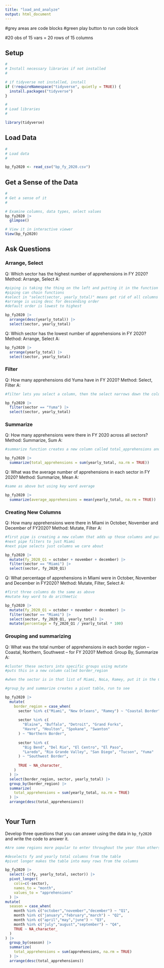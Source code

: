 ```yaml
---
title: "load_and_analyze"
output: html_document
---
```


#grey areas are code blocks
#green play button to run code block

#20 obs of 15 vars = 20 rows of 15 columns

## Setup

```r
#
# Install necessary libraries if not installed
#

# if tidyverse not installed, install
if (!requireNamespace("tidyverse", quietly = TRUE)) {
  install.packages("tidyverse")
}

#
# Load libraries
#

library(tidyverse)

```

## Load Data

```r
#
# Load data
#

bp_fy2020 <- read_csv("bp_fy_2020.csv")

```
## Get a Sense of the Data
```r
#
# Get a sense of it
#

# Examine columns, data types, select values
bp_fy2020 |>
  glimpse()

# View it in interactive viewer
View(bp_fy2020)

```


## Ask Questions

### Arrange, Select

Q: Which sector has the highest number of apprehensions in FY 2020?
Method: Arrange, Select
A: 
```r

#piping is taking the thing on the left and putting it in the function on the right
#piping can chain functions
#select in "select(sector, yearly_total)" means get rid of all columns except sector and yearly total 
#arrange is using desc for descending order
#default order is lowest to highest

bp_fy2020 |>
  arrange(desc(yearly_total)) |> 
  select(sector, yearly_total)

```

Q: Which sector has the lowest number of apprehensions in FY 2020?
Method: Arrange, Select
A: 

```r

bp_fy2020 |>
  arrange(yearly_total) |> 
  select(sector, yearly_total)

```

### Filter

Q: How many apprehensions did Yuma have in FY 2020?
Method: Select, Filter
A: 

```r

#filter lets you select a column, then the select narrows down the columns to yearly_total

bp_fy2020 |>
  filter(sector == "Yuma") |> 
  select(sector, yearly_total)

```

### Summarize
Q: How many apprehensions were there in FY 2020 across all sectors?
Method: Summarize, Sum
A: 

```r

#summarize function creates a new column called total_apprehensions and puts in the sum of the yearly_total column

bp_fy2020 |>
  summarize(total_apprehensions = sum(yearly_total, na.rm = TRUE))

```

Q: What was the average number of apprehensions in each sector in FY 2020?
Method: Summarize, Mean
A: 

```r

#same as above but using key word average

bp_fy2020 |>
  summarize(average_apprehensions = mean(yearly_total, na.rm = TRUE))

```

### Creating New Columns 
Q: How many apprehensions were there in Miami in October, November and December of FY2020?
Method: Mutate, Filter
A: 
```r

#first pipe is creating a new column that adds up those columns and puts it in fy_2020_Q1
#next pipe filters to just Miami
#next pipe selects just columns we care about

bp_fy2020 |>
  mutate(fy_2020_Q1 = october + november + december) |>
  filter(sector == "Miami") |> 
  select(sector, fy_2020_Q1)


```

Q: What percentage of apprehensions in Miami were in October, November and December in FY2020?
Method: Mutate, Filter, Select 
A: 
```r

#first three columns do the same as above
#mutate key word to do arithmetic

bp_fy2020 |>
  mutate(fy_2020_Q1 = october + november + december) |>
  filter(sector == "Miami") |> 
  select(sector, fy_2020_Q1, yearly_total) |>
  mutate(percentage = fy_2020_Q1 / yearly_total * 100)


```
### Grouping and summarizing

Q: What was the total number of apprehensions in each border region -- Coastal, Northern, Southwest -- for FY 2020?
Method: Group By, Summarize
A: 
```r

#cluster these sectors into specific groups using mutate
#puts this in a new column called border_region

#when the sector is in that list of Miami, NoLa, Ramey, put it in the Coastal Border column

#group_by and summarize creates a pivot table, run to see

bp_fy2020 |>
  mutate(
    border_region = case_when(
      sector %in% c("Miami", "New Orleans", "Ramey") ~ "Coastal Border",
      
      sector %in% c(
        "Blaine", "Buffalo", "Detroit", "Grand Forks",
        "Havre", "Houlton", "Spokane", "Swanton"
      ) ~ "Northern Border",
      
      sector %in% c(
        "Big Bend", "Del Rio", "El Centro", "El Paso",
        "Laredo", "Rio Grande Valley", "San Diego", "Tucson", "Yuma"
      ) ~ "Southwest Border",
      
      TRUE ~ NA_character_
    )
  ) |>
  select(border_region, sector, yearly_total) |>
  group_by(border_region) |>
  summarize(
    total_apprehensions = sum(yearly_total, na.rm = TRUE)
  ) |>
  arrange(desc(total_apprehensions))
  
```

## Your Turn
Develop three questions that you can answer using the data in `bp_fy2020` and write the code to answer it.

```r
#Are some regions more popular to enter throughout the year than others?

#deselects fy and yearly total columns from the table
#pivot longer makes the table into many rows from the columns

bp_fy2020 |>
  select(-c(fy, yearly_total, sector)) |>
  pivot_longer(
    cols=c(-sector),
    names_to = "month",
    values_to = "apprehensions"
  ) |>
mutate(
  season = case_when(
    month %in% c("october","november","december") ~ "Q1",
    month %in% c("january","february","march") ~ "Q2",
    month %in% c("april","may","june") ~ "Q3",
    month %in% c("july","august","september") ~ "Q4",
    TRUE ~ NA_character_
  )
) |>
  group_by(season) |>
  summarize(
    total_apprehensions = sum(apprehensions, na.rm = TRUE)
  ) |>
  arrange(desc(total_apprehensions))


```